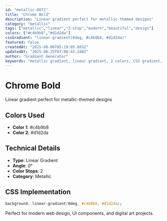 ```yaml
---
id: "metallic-0872"
title: "Chrome Bold"
description: "Linear gradient perfect for metallic-themed designs"
category: "metallic"
tags: ["metallic","linear","2-stop","modern","beautiful","design"]
colors: ["#c4b9b8","#d1d2da"]
cssGradient: "linear-gradient(0deg, #c4b9b8, #d1d2da)"
featured: false
createdAt: "2025-08-06T05:19:05.883Z"
updatedAt: "2025-08-25T07:08:43.248Z"
author: "Gradient Generator"
keywords: "metallic gradient, linear gradient, 2 colors, CSS gradient, design, #c4b9b8, #d1d2da"
---
```


# Chrome Bold

Linear gradient perfect for metallic-themed designs

## Colors Used
- **Color 1**: #c4b9b8
- **Color 2**: #d1d2da

## Technical Details
- **Type**: Linear Gradient
- **Angle**: 0°
- **Color Stops**: 2
- **Category**: Metallic

## CSS Implementation
```css
background: linear-gradient(0deg, #c4b9b8, #d1d2da);
```

Perfect for modern web design, UI components, and digital art projects.
